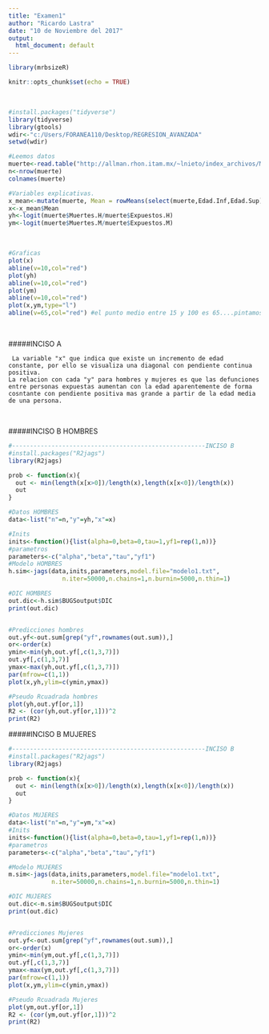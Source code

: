 ---
title: "Examen1"
author: "Ricardo Lastra"
date: "10 de Noviembre del 2017"
output:
  html_document: default
---

```{r, include=FALSE}
library(mrbsizeR)
```

```{r setup, include=FALSE}
knitr::opts_chunk$set(echo = TRUE)
```

&nbsp;

```{r fig.width=6, fig.height=4,echo=TRUE, fig.align = "center"}
#install.packages("tidyverse")
library(tidyverse)
library(gtools)
wdir<-"c:/Users/FORANEA110/Desktop/REGRESION_AVANZADA"
setwd(wdir)

#Leemos datos
muerte<-read.table("http://allman.rhon.itam.mx/~lnieto/index_archivos/Mortalidad.csv",sep=",",header=TRUE)
n<-nrow(muerte)
colnames(muerte)

#Variables explicativas.
x_mean<-mutate(muerte, Mean = rowMeans(select(muerte,Edad.Inf,Edad.Sup), na.rm = TRUE))
x<-x_mean$Mean
yh<-logit(muerte$Muertes.H/muerte$Expuestos.H)
ym<-logit(muerte$Muertes.M/muerte$Expuestos.M)
```

&nbsp;

```{r fig.width=6, fig.height=4,echo=TRUE, fig.align = "center"}
#Graficas
plot(x)
abline(v=10,col="red")
plot(yh)
abline(v=10,col="red")
plot(ym)
abline(v=10,col="red")
plot(x,ym,type="l")
abline(v=65,col="red") #el punto medio entre 15 y 100 es 65....pintamos la linea en rojo para ver a partir de cuando la pendiente sube

```
&nbsp;

#####INCISO A

     La variable "x" que indica que existe un incremento de edad constante, por ello se visualiza una diagonal con pendiente continua positiva.
    La relacion con cada "y" para hombres y mujeres es que las defunciones entre personas expuestas aumentan con la edad aparentemente de forma cosntante con pendiente positiva mas grande a partir de la edad media de una persona.
    
&nbsp;

#####INCISO B HOMBRES

```{r fig.width=6, fig.height=4,echo=TRUE, fig.align = "center"}
#------------------------------------------------------INCISO B
#install.packages("R2jags")
library(R2jags)

prob <- function(x){
  out <- min(length(x[x>0])/length(x),length(x[x<0])/length(x))
  out
}

#Datos HOMBRES
data<-list("n"=n,"y"=yh,"x"=x)

#Inits
inits<-function(){list(alpha=0,beta=0,tau=1,yf1=rep(1,n))}
#parametros
parameters<-c("alpha","beta","tau","yf1")
#Modelo HOMBRES
h.sim<-jags(data,inits,parameters,model.file="modelo1.txt",
               n.iter=50000,n.chains=1,n.burnin=5000,n.thin=1)

#DIC HOMBRES
out.dic<-h.sim$BUGSoutput$DIC
print(out.dic)


#Predicciones hombres
out.yf<-out.sum[grep("yf",rownames(out.sum)),]
or<-order(x)
ymin<-min(yh,out.yf[,c(1,3,7)])
out.yf[,c(1,3,7)]
ymax<-max(yh,out.yf[,c(1,3,7)])
par(mfrow=c(1,1))
plot(x,yh,ylim=c(ymin,ymax))

#Pseudo Rcuadrada hombres
plot(yh,out.yf[or,1])
R2 <- (cor(yh,out.yf[or,1]))^2
print(R2)

```

#####INCISO B MUJERES

```{r fig.width=6, fig.height=4,echo=TRUE, fig.align = "center"}
#------------------------------------------------------INCISO B
#install.packages("R2jags")
library(R2jags)

prob <- function(x){
  out <- min(length(x[x>0])/length(x),length(x[x<0])/length(x))
  out
}

#Datos MUJERES
data<-list("n"=n,"y"=ym,"x"=x)
#Inits
inits<-function(){list(alpha=0,beta=0,tau=1,yf1=rep(1,n))}
#parametros
parameters<-c("alpha","beta","tau","yf1")

#Modelo MUJERES
m.sim<-jags(data,inits,parameters,model.file="modelo1.txt",
            n.iter=50000,n.chains=1,n.burnin=5000,n.thin=1)

#DIC MUJERES
out.dic<-m.sim$BUGSoutput$DIC
print(out.dic)


#Predicciones Mujeres
out.yf<-out.sum[grep("yf",rownames(out.sum)),]
or<-order(x)
ymin<-min(ym,out.yf[,c(1,3,7)])
out.yf[,c(1,3,7)]
ymax<-max(ym,out.yf[,c(1,3,7)])
par(mfrow=c(1,1))
plot(x,ym,ylim=c(ymin,ymax))

#Pseudo Rcuadrada Mujeres
plot(ym,out.yf[or,1])
R2 <- (cor(ym,out.yf[or,1]))^2
print(R2)
```






